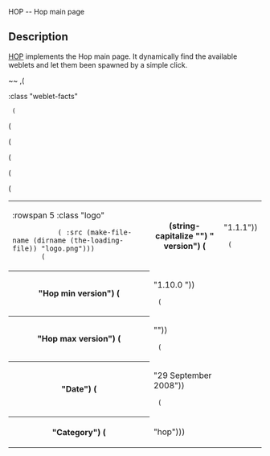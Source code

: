 <doc> HOP -- Hop main page

== Description ==

[[hop|HOP]] implements the Hop main page. It dynamically find the available
weblets and let them been spawned by a simple click.

~~
,(<TABLE> :class "weblet-facts"
  (<TR> (<TD> :rowspan 5 :class "logo"
            (<IMG> :src (make-file-name (dirname (the-loading-file)) "logo.png")))
        (<TH> (string-capitalize "") " version") (<TD> "1.1.1"))
  (<TR> (<TH> "Hop min version") (<TD> "1.10.0 "))
  (<TR> (<TH> "Hop max version") (<TD> ""))
  (<TR> (<TH> "Date") (<TD> "29 September 2008"))
  (<TR> (<TH> "Category") (<TD> "hop")))

</doc>


